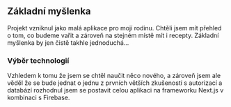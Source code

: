 ## Základní myšlenka

Projekt vzniknul jako malá aplikace pro mojí rodinu. Chtěli jsem mít přehled o tom, co budeme vařit a zároveň na stejném místě mít i recepty. Základní myšlenka by jen čistě takhle jednoduchá...

### Výběr technologií

Vzhledem k tomu že jsem se chtěl naučit něco nového, a zároveň jsem ale věděl že se bude jednat o jednu z prvních větších zkušeností s autorizací a databází rozhodnul jsem se postavit celou aplikaci na frameworku Next.js v kombinaci s Firebase.

